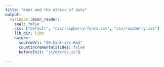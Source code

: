 ```yaml
---
title: "Kant and the ethics of duty"
output:
  xaringan::moon_reader:
    seal: false
    css: ["default", "css/raspberry-fonts.css", "css/raspberry.css"]
    lib_dir: libs
    nature:
      sourceUrl: "09-kant-src.Rmd"
      countIncrementalSlides: false
      beforeInit: "js/macros.js"] 

---
```

